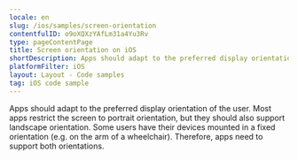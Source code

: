 ```yaml
---
locale: en
slug: /ios/samples/screen-orientation
contentfulID: o9oXQXzYAfLm31a4Yu3Rv
type: pageContentPage
title: Screen orientation on iOS
shortDescription: Apps should adapt to the preferred display orientation of the user.
platformFilter: iOS
layout: Layout - Code samples
tag: iOS code sample
---
```


Apps should adapt to the preferred display orientation of the user. Most apps restrict the screen to portrait orientation, but they should also support landscape orientation. Some users have their devices mounted in a fixed orientation (e.g. on the arm of a wheelchair). Therefore, apps need to support both orientations.

<CodeSample id="screen-orientation" locale="en" platform="ios"/>